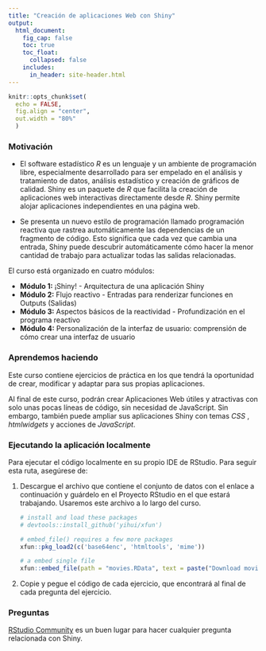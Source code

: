 ```yaml
---
title: "Creación de aplicaciones Web con Shiny"
output:
  html_document:
    fig_cap: false
    toc: true
    toc_float:
      collapsed: false
    includes:
      in_header: site-header.html
---
```


```r
knitr::opts_chunk$set(
  echo = FALSE, 
  fig.align = "center",
  out.width = "80%"
  )
```

### Motivación

* El software estadístico *R* es un lenguaje y un ambiente de programación libre, especialmente
desarrollado para ser empelado en el análisis y tratamiento de datos, análisis
estadístico y creación de gráficos de calidad. Shiny es un paquete de *R* que facilita la creación de aplicaciones web interactivas directamente desde *R*. Shiny permite alojar aplicaciones independientes en una página web.

* Se presenta un nuevo estilo de programación llamado programación reactiva que rastrea automáticamente las dependencias de un fragmento de código. Esto significa que cada vez que cambia una entrada, Shiny puede descubrir automáticamente cómo hacer la menor cantidad de trabajo para actualizar todas las salidas relacionadas.

El curso está organizado en cuatro módulos:

- **Módulo 1:** ¡Shiny! - Arquitectura de una aplicación Shiny
- **Módulo 2:** Flujo reactivo - Entradas para renderizar funciones en Outputs (Salidas)
- **Módulo 3:** Aspectos básicos de la reactividad - Profundización en el programa reactivo
- **Módulo 4:** Personalización de la interfaz de usuario: comprensión de cómo crear una interfaz de usuario


### Aprendemos haciendo

Este curso contiene ejercicios de práctica en los que tendrá la oportunidad de crear, modificar y adaptar para sus propias aplicaciones.

Al final de este curso, podrán crear Aplicaciones Web útiles y atractivas con solo unas pocas líneas de código, sin necesidad de JavaScript. Sin embargo, también puede ampliar sus aplicaciones Shiny con temas *CSS* , *htmlwidgets* y acciones de *JavaScript*.


### Ejecutando la aplicación localmente

Para ejecutar el código localmente en su propio IDE de RStudio. Para seguir esta ruta, asegúrese de:

1. Descargue el archivo que contiene el conjunto de datos con el enlace a continuación y guárdelo en el Proyecto RStudio en el que estará trabajando. Usaremos este archivo a lo largo del curso.

    ```r

    # install and load these packages
    # devtools::install_github('yihui/xfun')

    # embed_file() requires a few more packages
    xfun::pkg_load2(c('base64enc', 'htmltools', 'mime'))
    ```

    ```r
    # a embed single file
    xfun::embed_file(path = "movies.RData", text = paste("Download movies.RData") )        
    ```


2. Copie y pegue el código de cada ejercicio, que encontrará al final de cada pregunta del ejercicio. 


### Preguntas


[RStudio Community](https://community.rstudio.com/c/shiny/8) es un buen lugar para hacer cualquier pregunta relacionada con Shiny.


